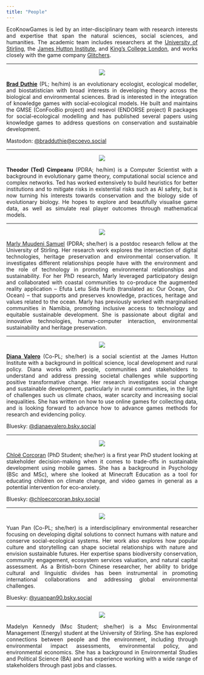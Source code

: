 ```yaml
---
title: "People"
---
```


EcoKnowGames is led by an inter-disciplinary team with research interests and expertise that span the natural sciences, social sciences, and humanities. The academic team includes researchers at the [University of Stirling](https://www.stir.ac.uk/), the [James Hutton Institute](https://www.hutton.ac.uk/), and [King's College London](https://www.kcl.ac.uk/), and works closely with the game company [Glitchers](https://www.glitchers.com/).


<hr>
<style>
body {
text-align: justify}
</style>


<center>

![](img/self.png)

</center>

**[Brad Duthie](http://bradduthie.github.io/)** (PL; he/him) is an evolutionary ecologist, ecological modeller, and biostatistician with broad interests in developing theory across the biological and environmental sciences. Brad is interested in the integration of knowledge games with social-ecological models. He built and maintains the GMSE (ConFooBio project) and resevol (ENDORSE project) R packages for social-ecological modelling and has published several papers using knowledge games to address questions on conservation and sustainable development.

Mastodon: [@bradduthie@ecoevo.social](https://ecoevo.social/@bradduthie)


<hr>

<center>

![](img/ted.jpg)

</center>

**Theodor (Ted) Cimpeanu** (PDRA; he/him) is a Computer Scientist with a background in evolutionary game theory, computational social science and complex networks. Ted has worked extensively to build heuristics for better institutions and to mitigate risks in existential risks such as AI safety, but is now turning his interests towards conservation and the biology side of evolutionary biology. He hopes to explore and beautifully visualise game data, as well as simulate real player outcomes through mathematical models.

<hr>

<center>

![](img/marly.jpg)

</center>

[Marly Muudeni Samuel](https://www.linkedin.com/in/marly-muudeni-samuel-7b1a3184/) (PDRA; she/her) is a postdoc research fellow at the University of Stirling. Her research work explores the intersection of digital technologies, heritage preservation and environmental conservation. It investigates different relationships people have with the environment and the role of technology in promoting environmental relationships and sustainability. For her PhD research, Marly leveraged participatory design and collaborated with coastal communities to co-produce the augmented reality application – Efuta Letu Sida Hurib (translated as: Our Ocean, Our Ocean) – that supports and preserves knowledge, practices, heritage and values related to the ocean. Marly has previously worked with marginalised communities in Namibia, promoting inclusive access to technology and equitable sustainable development. She is passionate about digital and innovative technologies, human-computer interaction, environmental sustainability and heritage preservation.  

<hr>

<center>

![](img/diana.jpg)

</center>

**[Diana Valero](https://www.hutton.ac.uk/people/diana-valero/)** (Co-PL; she/her) is a social scientist at the James Hutton Institute with a background in political science, local development and rural policy. Diana works with people, communities and stakeholders to understand and address pressing societal challenges while supporting positive transformative change. Her research investigates social change and sustainable development, particularly in rural communities, in the light of challenges such us climate chaos, water scarcity and increasing social inequalities. She has written on how to use online games for collecting data, and is looking forward to advance how to advance games methods for research and evidencing policy.

Bluesky: [@dianaevalero.bsky.social](https://bsky.app/profile/dianaevalero.bsky.social)

<hr>

<center>

![](img/chloe.png)

</center>


[Chlo&#235; Corcoran](https://bsky.app/profile/chloecorcoran.bsky.social) (PhD Student; she/her) is a first year PhD student looking at stakeholder decision-making when it comes to trade-offs in sustainable development using mobile games. She has a background in Psychology (BSc and MSc), where she looked at Minecraft Education as a tool for educating children on climate change, and video games in general as a potential intervention for eco-anxiety. 

Bluesky: [@chloecorcoran.bsky.social](https://bsky.app/profile/chloecorcoran.bsky.social)

<hr>

<center>

![](img/yuan.jpg)

</center>

Yuan Pan (Co-PL; she/her) is a interdisciplinary environmental researcher focusing on developing digital solutions to connect humans with nature and conserve social-ecological systems. Her work also explores how popular culture and storytelling can shape societal relationships with nature and envision sustainable futures. Her expertise spans biodiversity conservation, community engagement, ecosystem services valuation, and natural capital assessment. As a British-born Chinese researcher, her ability to bridge cultural and linguistic divides has been instrumental in promoting international collaborations and addressing global environmental challenges.


Bluesky: [@yuanpan90.bsky.social](https://bsky.app/profile/yuanpan90.bsky.social)

<hr>

<center>

![](img/madelyn.jpg)

</center>


Madelyn Kennedy (Msc Student; she/her) is a Msc Environmental Management (Energy) student at the University of Stirling. She has explored connections between people and the environment, including through environmental impact assessments, environmental policy, and environmental economics. She has a background in Environmental Studies and Political Science (BA) and has experience working with a wide range of stakeholders through past jobs and classes.  














